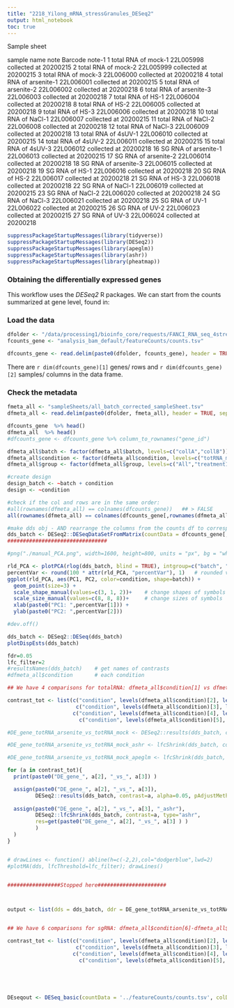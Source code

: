 ```yaml
---
title: "2218_Yilong_mRNA_stressGranules_DESeq2"
output: html_notebook
toc: true
---
```



Sample sheet

sample name     note    Barcode note-1
1       total RNA of mock-1     22L005998       collected at 20200215
2       total RNA of mock-2     22L005999       collected at 20200215
3       total RNA of mock-3     22L006000       collected at 20200218
4       total RNA of arsenite-1 22L006001       collected at 20200215
5       total RNA of arsenite-2 22L006002       collected at 20200218
6       total RNA of arsenite-3 22L006003       collected at 20200218
7       total RNA of HS-1       22L006004       collected at 20200218
8       total RNA of HS-2       22L006005       collected at 20200218
9       total RNA of HS-3       22L006006       collected at 20200218
10      total RNA of NaCl-1     22L006007       collected at 20200215
11      total RNA of NaCl-2     22L006008       collected at 20200218
12      total RNA of NaCl-3     22L006009       collected at 20200218
13      total RNA of 4sUV-1     22L006010       collected at 20200215
14      total RNA of 4sUV-2     22L006011       collected at 20200215
15      total RNA of 4sUV-3     22L006012       collected at 20200218
16      SG RNA of arsenite-1    22L006013       collected at 20200215
17      SG RNA of arsenite-2    22L006014       collected at 20200218
18      SG RNA of arsenite-3    22L006015       collected at 20200218
19      SG RNA of HS-1  22L006016       collected at 20200218
20      SG RNA of HS-2  22L006017       collected at 20200218
21      SG RNA of HS-3  22L006018       collected at 20200218
22      SG RNA of  NaCl-1       22L006019       collected at 20200215
23      SG RNA of  NaCl-2       22L006020       collected at 20200218
24      SG RNA of  NaCl-3       22L006021       collected at 20200218
25      SG RNA of UV-1  22L006022       collected at 20200215
26      SG RNA of UV-2  22L006023       collected at 20200215
27      SG RNA of UV-3  22L006024       collected at 20200218

```r
suppressPackageStartupMessages(library(tidyverse))
suppressPackageStartupMessages(library(DESeq2))
suppressPackageStartupMessages(library(apeglm))
suppressPackageStartupMessages(library(ashr))
suppressPackageStartupMessages(library(pheatmap))
```
### Obtaining the differentially expressed genes 

This workflow uses the *DESeq2* R packages. We can start from the counts summarized at gene level, found in:

### Load the data
```r
dfolder <- "/data/processing1/bioinfo_core/requests/FANCI_RNA_seq_4stresses/"
fcounts_gene <- "analysis_bam_default/featureCounts/counts.tsv"

dfcounts_gene <- read.delim(paste0(dfolder, fcounts_gene), header = TRUE, sep='\t', na.strings="NA" , row.names=1)
```

There are `r dim(dfcounts_gene)[1]` genes/ rows and `r dim(dfcounts_gene)[2]` samples/ columns in the data frame.

### Check the metadata
```r
fmeta_all <- "sampleSheets/all_batch_corrected_sampleSheet.tsv"
dfmeta_all <- read.delim(paste0(dfolder, fmeta_all), header = TRUE, sep='\t', na.strings="NA" , row.names=1)
```



```r
dfcounts_gene  %>% head()
dfmeta_all  %>% head()
#dfcounts_gene <- dfcounts_gene %>% column_to_rownames("gene_id") 
```
############################

```r
dfmeta_all$batch <- factor(dfmeta_all$batch, levels=c("collA","collB")) 
dfmeta_all$condition <- factor(dfmeta_all$condition, levels=c("totRNA_mock","totRNA_arsenite", "totRNA_HS", "totRNA_NaCl", "totRNA_UV", "sgRNA_arsenite", "sgRNA_HS", "sgRNA_NaCl", "sgRNA_UV")) 
dfmeta_all$group <- factor(dfmeta_all$group, levels=c("All","treatment1" ,"treatment2","treatment3" ,"treatment4")) 
```

```r
#create design
design_batch <- ~batch + condition
design <- ~condition
```


```r
#check if the col and rows are in the same order:
#all(rownames(dfmeta_all) == colnames(dfcounts_gene))   ## > FALSE
all(rownames(dfmeta_all) == colnames(dfcounts_gene[,rownames(dfmeta_all)]))

#make dds obj - AND rearrange the columns from the counts df to correspond to the ones in the metadata
dds_batch <- DESeq2::DESeqDataSetFromMatrix(countData = dfcounts_gene[,rownames(dfmeta_all)], colData = dfmeta_all, design = design_batch)
################################
```

```r
#png("./manual_PCA.png", width=1600, height=800, units = "px", bg = "white")

rld_PCA <- plotPCA(rlog(dds_batch, blind = TRUE), intgroup=c("batch", "condition"), returnData=TRUE)
percentVar <- round(100 * attr(rld_PCA, "percentVar"), 1)   # rounded values for each axis of PC variance
ggplot(rld_PCA, aes(PC1, PC2, color=condition, shape=batch)) +
  geom_point(size=3) +
  scale_shape_manual(values=c(3, 1, 2))+    # change shapes of symbols
  scale_size_manual(values=c(8, 8, 8))+     # change sizes of symbols
  xlab(paste0("PC1: ",percentVar[1])) +
  ylab(paste0("PC2: ",percentVar[2])) 

#dev.off()
```


```r
dds_batch <- DESeq2::DESeq(dds_batch)
plotDispEsts(dds_batch)
```

```r
fdr=0.05
lfc_filter=2
#resultsNames(dds_batch)    # get names of contrasts
#dfmeta_all$condition       # each condition

## We have 4 comparisons for totalRNA: dfmeta_all$condition[1] vs dfmeta_all$condition[2]-[5]

contrast_tot <- list(c("condition", levels(dfmeta_all$condition)[2], levels(dfmeta_all$condition)[1]), 
                      c("condition", levels(dfmeta_all$condition)[3], levels(dfmeta_all$condition)[1]),
                     c("condition", levels(dfmeta_all$condition)[4], levels(dfmeta_all$condition)[1]),
                       c("condition", levels(dfmeta_all$condition)[5], levels(dfmeta_all$condition)[1]))

#DE_gene_totRNA_arsenite_vs_totRNA_mock <- DESeq2::results(dds_batch, contrast=contrast_tot[[1]], independentFiltering=TRUE, alpha=0.05, lfcThreshold=lfc_filter, pAdjustMethod="BH", parallel=TRUE)

#DE_gene_totRNA_arsenite_vs_totRNA_mock_ashr <- lfcShrink(dds_batch, contrast=contrast_tot[[1]], res=DE_gene_totRNA_arsenite_vs_totRNA_mock, type="ashr")

#DE_gene_totRNA_arsenite_vs_totRNA_mock_apeglm <- lfcShrink(dds_batch, coef="condition_totRNA_arsenite_vs_totRNA_mock", res=DE_gene_totRNA_arsenite_vs_totRNA_mock, type="apeglm", lfcThreshold=lfc_filter)

for (a in contrast_tot){
  print(paste0("DE_gene_", a[2], "_vs_", a[3]) )

  assign(paste0("DE_gene_", a[2], "_vs_", a[3]), 
         DESeq2::results(dds_batch, contrast=a, alpha=0.05, pAdjustMethod="BH", parallel=TRUE) )
  
  assign(paste0("DE_gene_", a[2], "_vs_", a[3], "_ashr"), 
         DESeq2::lfcShrink(dds_batch, contrast=a, type="ashr", 
         res=get(paste0("DE_gene_", a[2], "_vs_", a[3] ) ) 
         ) 
  )
}


# drawLines <- function() abline(h=c(-2,2),col="dodgerblue",lwd=2)
#plotMA(dds, lfcThreshold=lfc_filter); drawLines()


#################Stopped here######################



output <- list(dds = dds_batch, ddr = DE_gene_totRNA_arsenite_vs_totRNA_mock, ddr_shrunk = DE_gene_totRNA_arsenite_vs_totRNA_mock_ashr)


## We have 6 comparisons for sgRNA: dfmeta_all$condition[6]-dfmeta_all$condition[9]: all against all

contrast_tot <- list(c("condition", levels(dfmeta_all$condition)[2], levels(dfmeta_all$condition)[1]), 
                      c("condition", levels(dfmeta_all$condition)[3], levels(dfmeta_all$condition)[1]),
                     c("condition", levels(dfmeta_all$condition)[4], levels(dfmeta_all$condition)[1]),
                       c("condition", levels(dfmeta_all$condition)[5], levels(dfmeta_all$condition)[1]))





DEseqout <- DESeq_basic(countData = '../featureCounts/counts.tsv', colData = coldata, design =d)
```